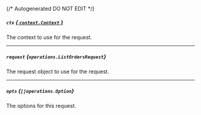 {/* Autogenerated DO NOT EDIT  */}

##### `ctx` [*{ `context.Context` }*](https://pkg.go.dev/context#Context)
The context to use for the request.

---
##### `request` *{`operations.ListOrdersRequest`}*
The request object to use for the request.
<Collapsible openLabel={Labels.showProperties} closeLabel={Labels.hideProperties}>
    <ListOrdersRequest/>
</Collapsible>

---
##### `opts` *{`[]operations.Option`}*
The options for this request.


